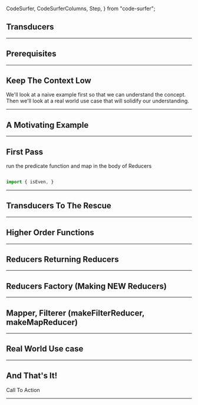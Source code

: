   CodeSurfer,
  CodeSurferColumns,
  Step,
} from "code-surfer";



## Transducers

---

## Prerequisites

---

## Keep The Context Low

We'll look at a naive example first so that we can understand the concept.
Then we'll look at a real world use case that will solidify our understanding.

---

## A Motivating Example

---

## First Pass

run the predicate function and map in the body of Reducers

<CodeSurfer>

```js

import { isEven, }

```

</CodeSurfer>

---

## Transducers To The Rescue

---

## Higher Order Functions

---

## Reducers Returning Reducers

---

## Reducers Factory (Making NEW Reducers)

---

## Mapper, Filterer (makeFilterReducer, makeMapReducer)

---

## Real World Use case

---

## And That's It!

Call To Action

---